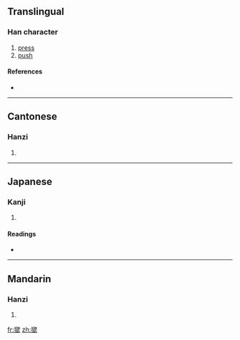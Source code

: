 {{also|揿}}
==Translingual==

===Han character===
{{Han char|rn=64|rad=手|as=12|sn=15|four=5708<sub>0</sub>|canj=手金弓人 (QCNO)}}

# [[press]]
# [[push]]

====References====
* {{Han ref|kx=0457.161|dkj=12771|hdz=31960.090|uh=64B3|ud=25779|bh=BCC3|bd=48323}}

----

==Cantonese==

===Hanzi===
{{yue-hanzi|jyut=gam<sup>6</sup>|y=gam<sup>6</sup>|sim=揿}}

# {{defn|Cantonese|sort=手12}}

----

==Japanese==

===Kanji===
{{ja-kanji|grade=|rs=手12}}

# {{defn|Japanese|sort=手12}}

====Readings====
* {{ja-readings|on=[[きん]] (kin)|kun=[[おさえる]] (osaeru)}}

----

==Mandarin==

===Hanzi===
{{cmn-hanzi|sim=揿|pin=[[qìn]] ([[qin4]])|wg=ch'in<sup>4</sup>}}

# {{defn|Mandarin|sort=手12}}

[[fr:撳]]
[[zh:撳]]